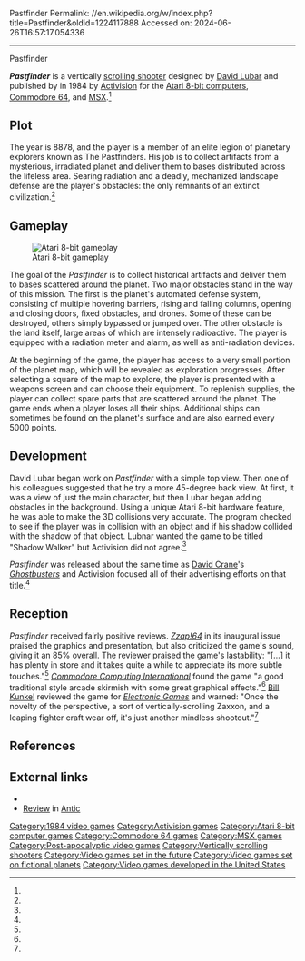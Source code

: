 Pastfinder
Permalink: //en.wikipedia.org/w/index.php?title=Pastfinder&oldid=1224117888
Accessed on: 2024-06-26T16:57:17.054336



------
Pastfinder
{{short description|1984 video game}}

{{Infobox video game
| title = Pastfinder
| image = Pastfinder_Cover_Art.jpg
| caption = 
| released = 1984
| designer = [[David Lubar]]
| programmer = 
| composer = 
| publisher = [[Activision]]
| developer =  
| platforms = [[Atari 8-bit]], [[Commodore 64]], [[MSX]]
| genre = [[Scrolling shooter]]
}}

'''''Pastfinder''''' is a vertically [[scrolling shooter]] designed by [[David Lubar]] and published by in 1984 by [[Activision]] for the [[Atari 8-bit computers]], [[Commodore 64]], and [[MSX]].<ref name="giantlist"/>

==Plot==
The year is 8878, and the player is a member of an elite legion of planetary explorers known as The Pastfinders. His job is to collect artifacts from a mysterious, irradiated planet and deliver them to bases distributed across the lifeless area. Searing radiation and a deadly, mechanized landscape defense are the player's obstacles: the only remnants of an extinct civilization.<ref name="manual"/>

==Gameplay==
[[File:Pastfinder_Atari_8-bit_PAL_screenshot.png|thumb|left|Atari 8-bit gameplay]]

The goal of the ''Pastfinder'' is to collect historical artifacts and deliver them to bases scattered around the planet. Two major obstacles stand in the way of this mission. The first is the planet's automated defense system, consisting of multiple hovering barriers, rising and falling columns, opening and closing doors, fixed obstacles, and drones. Some of these can be destroyed, others simply bypassed or jumped over. The other obstacle is the land itself, large areas of which are intensely radioactive. The player is equipped with a radiation meter and alarm, as well as anti-radiation devices.

At the beginning of the game, the player has access to a very small portion of the planet map, which will be revealed as exploration progresses. After selecting a square of the map to explore, the player is presented with a weapons screen and can choose their equipment. To replenish supplies, the player can collect spare parts that are scattered around the planet. The game ends when a player loses all their ships. Additional ships can sometimes be found on the planet's surface and are also earned every 5000 points.

==Development==
David Lubar began work on ''Pastfinder'' with a simple top view. Then one of his colleagues suggested that he try a more 45-degree back view. At first, it was a view of just the main character, but then Lubar began adding obstacles in the background. Using a unique Atari 8-bit hardware feature, he was able to make the 3D collisions very accurate. The program checked to see if the player was in collision with an object and if his shadow collided with the shadow of that object. Lubnar wanted the game to be titled "Shadow Walker" but Activision did not agree.<ref name="interview"/>

''Pastfinder'' was released about the same time as [[David Crane (programmer)|David Crane]]'s ''[[Ghostbusters (1984 video game)|Ghostbusters]]'' and Activision focused all of their advertising efforts on that title.<ref name="interview"/>

==Reception==
''Pastfinder'' received fairly positive reviews. ''[[Zzap!64]]'' in its inaugural issue praised the graphics and presentation, but also criticized the game's sound, giving it an 85% overall. The reviewer praised the game's lastability: "[...] it has plenty in store and it takes quite a while to appreciate its more subtle touches."<ref name="zzap"/> ''[[Commodore Computing International]]'' found the game "a good traditional style arcade skirmish with some great graphical effects."<ref name="cci"/> [[Bill Kunkel (journalist)|Bill Kunkel]] reviewed the game for ''[[Electronic Games]]'' and warned: "Once the novelty of the perspective, a sort of vertically-scrolling Zaxxon, and a leaping fighter craft wear off, it's just another mindless shootout."<ref name="eg"/>

==References==
{{reflist|refs=
<ref name="giantlist">{{cite web|title=The Giant List of Classic Game Programmers|url=https://dadgum.com/giantlist/|last1=Hague|first1=James}}</ref>
<ref name="manual">{{cite web |title=Pastfinder Manual |url=https://archive.org/details/agm_pastfinder |website=The Internet Archive}}</ref>
<ref name="zzap">{{cite journal |title=Pastfinder Review |journal=Zzap!64 |date=May 1985 |page=21 |url=https://archive.org/details/zzap64-magazine-001/page/n19/mode/2up}}</ref>
<ref name="cci">{{cite journal |title=Arcade Reviews: Pastfinder |journal=Commodore Computing International |date=May 1985 |page=40 |url=https://archive.org/details/Commodore_Computing_International_Vol_03_No_10_1985-05_Croftward_GB/page/n39/mode/2up}}</ref>
<ref name="eg">{{cite journal |title=Action Arena: Pastfinder |journal=Electronic Games |date=February 1985 |page=37 |url=https://archive.org/details/Electronic_Games_Volume_03_Number_03_1985-03_Reese_Communications_US/page/n35/mode/2up}}</ref>
<ref name="interview">{{cite web |title=David Lubar Interview |url=https://dadgum.com/halcyon/BOOK/LUBAR.HTM |website=Halcyon Days}}</ref>
}}

==External links==
*{{MobyGames|id=/pastfinder}}
*[https://archive.org/details/1986-03-anticmagazine/page/n77/mode/2up Review] in [[Antic (magazine)|Antic]]

[[Category:1984 video games]]
[[Category:Activision games]]
[[Category:Atari 8-bit computer games]]
[[Category:Commodore 64 games]]
[[Category:MSX games]]
[[Category:Post-apocalyptic video games]]
[[Category:Vertically scrolling shooters]]
[[Category:Video games set in the future]]
[[Category:Video games set on fictional planets]]
[[Category:Video games developed in the United States]]
